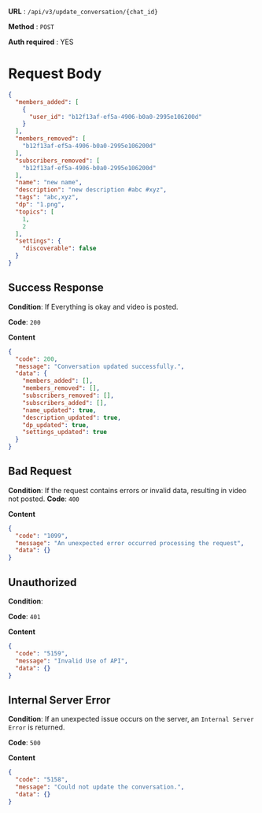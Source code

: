 **URL**  :  `/api/v3/update_conversation/{chat_id}`

**Method**  :  `POST`

**Auth required**  : YES


# Request Body

```json
{
  "members_added": [
    {
      "user_id": "b12f13af-ef5a-4906-b0a0-2995e106200d"
    }
  ],
  "members_removed": [
    "b12f13af-ef5a-4906-b0a0-2995e106200d"
  ],
  "subscribers_removed": [
    "b12f13af-ef5a-4906-b0a0-2995e106200d"
  ],
  "name": "new name",
  "description": "new description #abc #xyz",
  "tags": "abc,xyz",
  "dp": "1.png",
  "topics": [
    1,
    2
  ],
  "settings": {
    "discoverable": false
  }
}
```

## Success Response

**Condition**: If Everything is okay and video is posted. 

**Code**: `200`

**Content**
```json
{
  "code": 200,
  "message": "Conversation updated successfully.",
  "data": {
    "members_added": [],
    "members_removed": [],
    "subscribers_removed": [],
    "subscribers_added": [],
    "name_updated": true,
    "description_updated": true,
    "dp_updated": true,
    "settings_updated": true
  }
}
```

## Bad Request

**Condition**: If the request contains errors or invalid data, resulting in video not posted.
**Code**: `400`

**Content**
```json
{
  "code": "1099",
  "message": "An unexpected error occurred processing the request",
  "data": {}
}
```

## Unauthorized

**Condition**: 

**Code**: `401`

**Content**
```json
{
  "code": "5159",
  "message": "Invalid Use of API",
  "data": {}
}
```
##   Internal Server Error

**Condition**: If an unexpected issue occurs on the server, an `Internal Server Error` is returned.

**Code**: `500`

**Content**
```json
{
  "code": "5158",
  "message": "Could not update the conversation.",
  "data": {}
}
```
